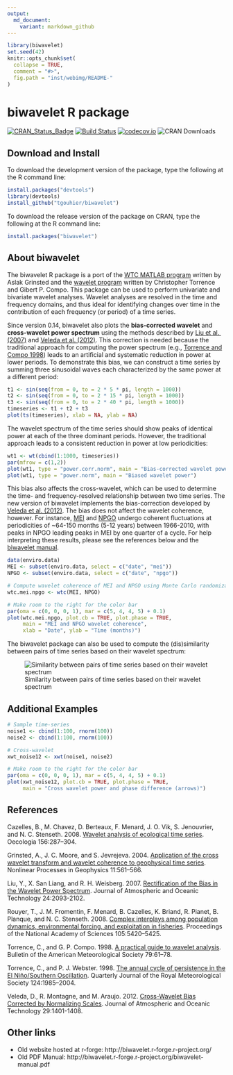 ```yaml
---
output:
  md_document:
    variant: markdown_github
---
```

<!-- README.md is generated from README.Rmd. Please edit that file -->
```r
library(biwavelet)
set.seed(42)
knitr::opts_chunk$set(
  collapse = TRUE,
  comment = "#>",
  fig.path = "inst/webimg/README-"
)
```

# biwavelet R package

[![CRAN_Status_Badge](http://www.r-pkg.org/badges/version/biwavelet)](http://cran.r-project.org/package=biwavelet)
[![Build Status](https://travis-ci.org/vsimko/biwavelet.svg)](https://travis-ci.org/vsimko/biwavelet)
[![codecov.io](https://codecov.io/github/vsimko/biwavelet/coverage.svg?branch=master)](https://codecov.io/github/vsimko/biwavelet?branch=master)
![CRAN Downloads](http://cranlogs-dev.r-pkg.org/badges/biwavelet)

## Download and Install

To download the development version of the package, type the following at the R command line:
```r
install.packages("devtools")
library(devtools)
install_github("tgouhier/biwavelet")
```

To download the release version of the package on CRAN, type the following at the R command line:
```r
install.packages("biwavelet")
```

## About biwavelet

The biwavelet R package is a port of the [WTC MATLAB program] written by Aslak 
Grinsted and the [wavelet program] written by Christopher Torrence and Gibert P.
Compo. This package can be used to perform univariate and bivariate wavelet
analyses. Wavelet analyses are resolved in the time and frequency domains, and
thus ideal for identifying changes over time in the contribution of each
frequency (or period) of a time series.

[WTC MATLAB program]: http://www.pol.ac.uk/home/research/waveletcoherence/
[wavelet program]: http://paos.colorado.edu/research/wavelets/software.html

Since version 0.14, biwavelet also plots the **bias-corrected wavelet** and 
**cross-wavelet power spectrum** using the methods described by [Liu et al. 
(2007)](#Liu2007) and [Veleda et al. (2012)](#Veleda2012). This correction is 
needed because the traditional approach for computing the power spectrum (e.g., 
[Torrence and Compo 1998](#TorrenceCompo1998)) leads to an artificial and 
systematic reduction in power at lower periods. To demonstrate this bias, we can
construct a time series by summing three sinusoidal waves each characterized by 
the same power at a different period:

```r
t1 <- sin(seq(from = 0, to = 2 * 5 * pi, length = 1000))
t2 <- sin(seq(from = 0, to = 2 * 15 * pi, length = 1000))
t3 <- sin(seq(from = 0, to = 2 * 40 * pi, length = 1000))
timeseries <- t1 + t2 + t3
plot(ts(timeseries), xlab = NA, ylab = NA)
```

The wavelet spectrum of the time series should show peaks of identical power at
each of the three dominant periods. However, the traditional approach leads to a
consistent reduction in power at low periodicities:

```r
wt1 <- wt(cbind(1:1000, timeseries))
par(mfrow = c(1,2))
plot(wt1, type = "power.corr.norm", main = "Bias-corrected wavelet power")
plot(wt1, type = "power.norm", main = "Biased wavelet power")
```

This bias also affects the cross-wavelet, which can be used to determine the
time- and frequency-resolved relationship between two time series. The new
version of biwavelet implements the bias-correction developed by [Veleda et al.
(2012)](#Veleda2012). The bias does not affect the wavelet coherence, however. 
For instance, [MEI] and [NPGO] undergo coherent fluctuations at periodicities of
~64-150 months (5-12 years) between 1966-2010, with peaks in NPGO leading peaks
in MEI by one quarter of a cycle. For help interpreting these results, please
see the references below and the [biwavelet manual].

[MEI]: http://www.esrl.noaa.gov/psd/enso/mei/
[NPGO]: http://www.o3d.org/npgo/
[biwavelet manual]: http://biwavelet.r-forge.r-project.org/biwavelet-manual.pdf

```r
data(enviro.data)
MEI <- subset(enviro.data, select = c("date", "mei"))
NPGO <- subset(enviro.data, select = c("date", "npgo"))

# Compute wavelet coherence of MEI and NPGO using Monte Carlo randomization
wtc.mei.npgo <- wtc(MEI, NPGO)
```
```r
# Make room to the right for the color bar
par(oma = c(0, 0, 0, 1), mar = c(5, 4, 4, 5) + 0.1)
plot(wtc.mei.npgo, plot.cb = TRUE, plot.phase = TRUE,
     main = "MEI and NPGO wavelet coherence",
     xlab = "Date", ylab = "Time (months)")
```

<!-- Original image: ![MEI and NPGO wavelet coherence](inst/webimg/wtc.png) -->

The biwavelet package can also be used to compute the (dis)similarity between
pairs of time series based on their wavelet spectrum:

![Similarity between pairs of time series based on their wavelet
spectrum](inst/webimg/wclust.png)

## Additional Examples

```r
# Sample time-series
noise1 <- cbind(1:100, rnorm(100))
noise2 <- cbind(1:100, rnorm(100))

# Cross-wavelet
xwt_noise12 <- xwt(noise1, noise2)

# Make room to the right for the color bar
par(oma = c(0, 0, 0, 1), mar = c(5, 4, 4, 5) + 0.1)
plot(xwt_noise12, plot.cb = TRUE, plot.phase = TRUE,
     main = "Cross wavelet power and phase difference (arrows)")
```

## References

<a id="Cazelles2008"/>
Cazelles, B., M. Chavez, D. Berteaux, F. Menard, J. O. Vik, S. Jenouvrier, and N. C. Stenseth. 2008.
[Wavelet analysis of ecological time series](http://www.springerlink.com/content/5l644h35w8872272/).
Oecologia 156:287–304.

<a id="Grinsted2004"/>
Grinsted, A., J. C. Moore, and S. Jevrejeva. 2004.
[Application of the cross wavelet transform and wavelet coherence to geophysical time series](http://www.nonlin-processes-geophys.net/11/561/2004/npg-11-561-2004.html).
Nonlinear Processes in Geophysics 11:561–566.

<a id="Liu2007"/>
Liu, Y., X. San Liang, and R. H. Weisberg. 2007.
[Rectification of the Bias in the Wavelet Power Spectrum](http://journals.ametsoc.org/doi/abs/10.1175/2007JTECHO511.1).
Journal of Atmospheric and Oceanic Technology 24:2093-2102.

<a id="Rouyer2008"/>
Rouyer, T., J. M. Fromentin, F. Menard, B. Cazelles, K. Briand, R. Pianet, B. Planque, and N. C. Stenseth. 2008.
[Complex interplays among population dynamics, environmental forcing, and exploitation in fisheries](http://www.pnas.org/content/105/14/5420.short).
Proceedings of the National Academy of Sciences 105:5420–5425.

<a id="TorrenceCompo1998"/>
Torrence, C., and G. P. Compo. 1998.
[A practical guide to wavelet analysis](http://journals.ametsoc.org/doi/abs/10.1175/1520-0477(1998)079%3C0061%3AAPGTWA%3E2.0.CO%3B2).
Bulletin of the American Meteorological Society 79:61–78.

<a id="TorrenceWebster1998"/>
Torrence, C., and P. J. Webster. 1998.
[The annual cycle of persistence in the El Niño/Southern Oscillation](http://onlinelibrary.wiley.com/doi/10.1002/qj.49712455010/abstract).
Quarterly Journal of the Royal Meteorological Society 124:1985–2004.

<a id="Veleda2012"/>
Veleda, D., R. Montagne, and M. Araujo. 2012.
[Cross-Wavelet Bias Corrected by Normalizing Scales](http://journals.ametsoc.org/doi/abs/10.1175/JTECH-D-11-00140.1?journalCode=atot).
Journal of Atmospheric and Oceanic Technology 29:1401-1408.

## Other links
 * Old website hosted at r-forge: http://biwavelet.r-forge.r-project.org/
 * Old PDF Manual: http://biwavelet.r-forge.r-project.org/biwavelet-manual.pdf
